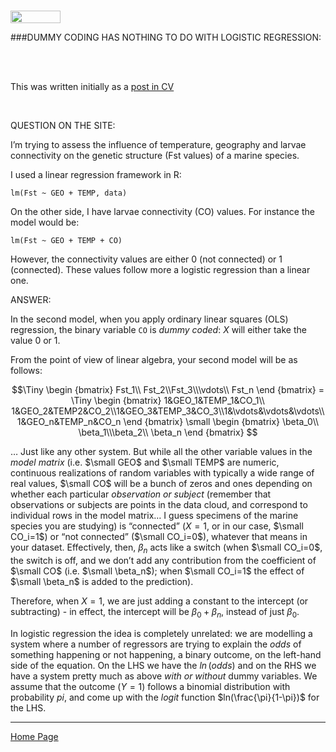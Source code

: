 <br>
<a href="http://rinterested.github.io/statistics/index.html">
<img HEIGHT="20" WIDTH="80" src="https://cloud.githubusercontent.com/assets/9312897/10556783/a27a26fa-745c-11e5-9b1a-2d5bd737387a.PNG"></a>


###DUMMY CODING HAS NOTHING TO DO WITH LOGISTIC REGRESSION:

<br><br>

This was written initially as a [post in CV](http://stats.stackexchange.com/a/174247/67822)

<br>

QUESTION ON THE SITE:

I'm trying to assess the influence of temperature, geography and larvae connectivity on the genetic structure (Fst values) of a marine species.

I used a linear regression framework in R:

    lm(Fst ~ GEO + TEMP, data)

On the other side, I have larvae connectivity (CO) values. For instance the model would be:

    lm(Fst ~ GEO + TEMP + CO)

However, the connectivity values are either 0 (not connected) or 1 (connected). These values follow more a logistic regression than a linear one. 

ANSWER:

In the second model, when you apply ordinary linear squares (OLS) regression, the binary variable `CO` is *dummy coded*: $X$ will either take the value $0$ or $1$. 

From the point of view of linear algebra, your second model will be as follows:

$$\Tiny \begin {bmatrix}  
Fst_1\\ Fst_2\\Fst_3\\\vdots\\ Fst_n
\end {bmatrix}  = \Tiny \begin {bmatrix}  
1&GEO_1&TEMP_1&CO_1\\ 1&GEO_2&TEMP2&CO_2\\1&GEO_3&TEMP_3&CO_3\\1&\vdots&\vdots&\vdots\\ 1&GEO_n&TEMP_n&CO_n
\end {bmatrix} \small \begin {bmatrix}  
\beta_0\\ \beta_1\\\beta_2\\ \beta_n
\end {bmatrix} $$

... Just like any other system. But while all the other variable values in the *model matrix* (i.e. $\small GEO$ and $\small TEMP$ are numeric, continuous realizations of random variables with typically a wide range of real values, $\small CO$ will be a bunch of zeros and ones depending on whether each particular *observation or subject* (remember that observations or subjects are points in the data cloud, and correspond to individual rows in the model matrix... I guess specimens of the marine species you are studying) is "connected" ($X=1$, or in our case, $\small CO_i=1$) or "not connected" ($\small CO_i=0$), whatever that means in your dataset. Effectively, then, $\beta_n$ acts like a switch (when $\small CO_i=0$, the switch is off, and we don't add any contribution from the coefficient of $\small CO$ (i.e. $\small \beta_n$); when $\small CO_i=1$ the effect of $\small \beta_n$ is added to the prediction).

Therefore, when $X=1$, we are just adding a constant to the intercept (or subtracting) - in effect, the intercept will be $\beta_0+\beta_n$, instead of just $\beta_0$.

In logistic regression the idea is completely unrelated: we are modelling a system where a number of regressors are trying to explain the *odds* of something happening or not happening, a binary outcome, on the left-hand side of the equation. On the LHS we have the $ln\,(odds)$ and on the RHS we have a system pretty much as above *with or without* dummy variables. We assume that the outcome ($Y=1$) follows a binomial distribution with probability $pi$, and come up with the *logit* function $ln(\frac{\pi}{1-\pi})$ for the LHS.

---

<a href="http://rinterested.github.io/statistics/index.html">Home Page</a>